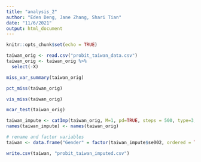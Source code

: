```yaml
---
title: "analysis_2"
author: "Eden Deng, Jane Zhang, Shari Tian"
date: "11/6/2021"
output: html_document
---
```


```r
knitr::opts_chunk$set(echo = TRUE)
```

```r
taiwan_orig <- read.csv("probit_taiwan_data.csv")
taiwan_orig <- taiwan_orig %>%
  select(-X)
```

```r
miss_var_summary(taiwan_orig)

pct_miss(taiwan_orig)

vis_miss(taiwan_orig)

mcar_test(taiwan_orig)

taiwan_impute <- catImp(taiwan_orig, M=1, pd=TRUE, steps = 500, type=3, rseed=4423)
names(taiwan_impute) <- names(taiwan_orig)

# rename and factor variables
taiwan <- data.frame("Gender" = factor(taiwan_impute$se002, ordered = TRUE), "Age" = factor(taiwan_impute$se003, ordered = TRUE), "Education" = factor(taiwan_impute$se005, ordered = TRUE), "Income" = factor(taiwan_impute$se009, ordered = TRUE), "PolInterest" = factor(taiwan_impute$q056, ordered = TRUE), "DemSat" = factor(taiwan_impute$q098, ordered = TRUE), "Vote" = factor(taiwan_impute$q027, ordered = TRUE), "UnderstandPol" = factor(taiwan_impute$q127, ordered = TRUE), "TrustGov" = factor(taiwan_impute$q131, ordered = TRUE))

write.csv(taiwan, "probit_taiwan_imputed.csv")
```



